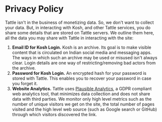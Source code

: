 # Privacy Policy

Tattle isn't in the business of monetizing data. So, we don't want to collect your data. But, in interacting with Kosh, and other Tattle services, you do share some details that are stored on Tattle servers. We outline them here, all the data you may share with Tattle in interacting with the site:

1. **Email ID for Kosh Login.**
   Kosh is an archive. Its goal is to make visible content that is circulated on Indian social media and messaging apps. The ways in which such an archive may be used or misused isn't always clear. Login details are one way of restricting/removing bad actors from the archive.
2. **Password for Kosh Login.**
   An encrypted hash for your password is stored with Tattle. This enables you to recover your password in case you forget it.
3. **Website Analytics.**
   Tattle uses [Plausible Analytics](https://plausible.io/), a GDPR compliant web analytics tool, that minimizes data collection and does not share data with third parties. We monitor only high level metrics such as the number of unique visitors we get on the site, the total number of pages visited and the high level web source (such as Google search or GitHub) through which visitors discovered the link.
